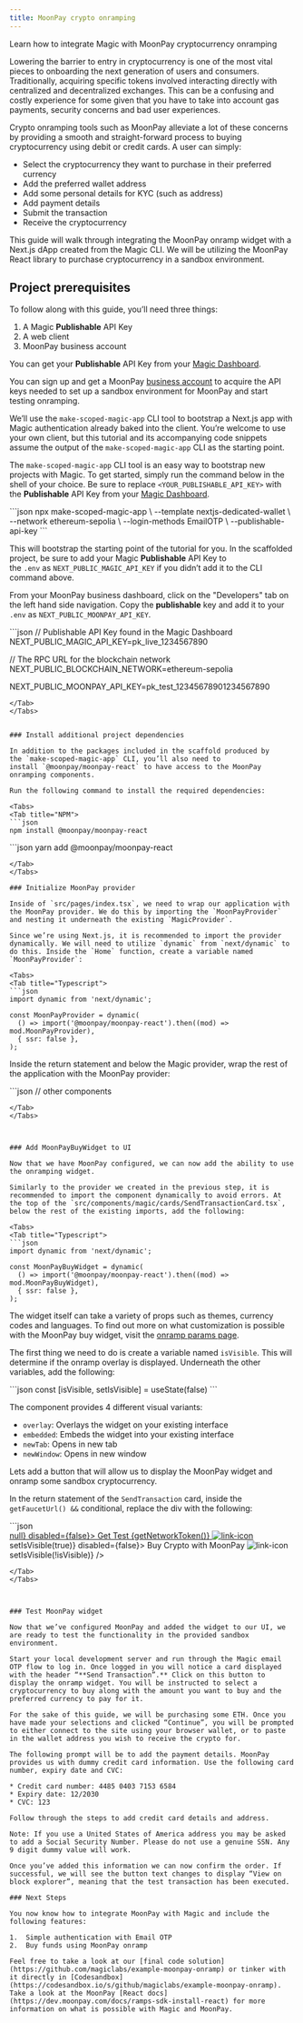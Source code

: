 ```yaml
---
title: MoonPay crypto onramping
---
```


Learn how to integrate Magic with MoonPay cryptocurrency onramping

Lowering the barrier to entry in cryptocurrency is one of the most vital pieces to onboarding the next generation of users and consumers. Traditionally, acquiring specific tokens involved interacting directly with centralized and decentralized exchanges. This can be a confusing and costly experience for some given that you have to take into account gas payments, security concerns and bad user experiences.

Crypto onramping tools such as MoonPay alleviate a lot of these concerns by providing a smooth and straight-forward process to buying cryptocurrency using debit or credit cards. A user can simply:

* Select the cryptocurrency they want to purchase in their preferred currency
* Add the preferred wallet address
* Add some personal details for KYC (such as address)
* Add payment details
* Submit the transaction
* Receive the cryptocurrency

This guide will walk through integrating the MoonPay onramp widget with a Next.js dApp created from the Magic CLI. We will be utilizing the MoonPay React library to purchase cryptocurrency in a sandbox environment.

## Project prerequisites

To follow along with this guide, you’ll need three things:

1.  A Magic **Publishable** API Key
2.  A web client
3.  MoonPay business account

You can get your **Publishable** API Key from your [Magic Dashboard](https://dashboard.magic.link/).

You can sign up and get a MoonPay [business account](https://dashboard.moonpay.com/signup) to acquire the API keys needed to set up a sandbox environment for MoonPay and start testing onramping.

We’ll use the `make-scoped-magic-app` CLI tool to bootstrap a Next.js app with Magic authentication already baked into the client. You’re welcome to use your own client, but this tutorial and its accompanying code snippets assume the output of the `make-scoped-magic-app` CLI as the starting point.

The `make-scoped-magic-app` CLI tool is an easy way to bootstrap new projects with Magic. To get started, simply run the command below in the shell of your choice. Be sure to replace `<YOUR_PUBLISHABLE_API_KEY>` with the **Publishable** API Key from your [Magic Dashboard](https://dashboard.magic.link/).

<Tabs>
<Tab title="Bash">
```json
npx make-scoped-magic-app \
    --template nextjs-dedicated-wallet \
    --network ethereum-sepolia \
    --login-methods EmailOTP \
    --publishable-api-key <YOUR_PUBLISHABLE_API_KEY>
```
</Tab>
</Tabs>


This will bootstrap the starting point of the tutorial for you. In the scaffolded project, be sure to add your Magic **Publishable** API Key to the `.env` as `NEXT_PUBLIC_MAGIC_API_KEY` if you didn’t add it to the CLI command above.

From your MoonPay business dashboard, click on the "Developers" tab on the left hand side navigation. Copy the **publishable** key and add it to your `.env` as `NEXT_PUBLIC_MOONPAY_API_KEY`.

<Tabs>
<Tab title=".env">
```json
// Publishable API Key found in the Magic Dashboard
NEXT_PUBLIC_MAGIC_API_KEY=pk_live_1234567890

// The RPC URL for the blockchain network
NEXT_PUBLIC_BLOCKCHAIN_NETWORK=ethereum-sepolia

NEXT_PUBLIC_MOONPAY_API_KEY=pk_test_12345678901234567890

```
</Tab>
</Tabs>


### Install additional project dependencies

In addition to the packages included in the scaffold produced by the `make-scoped-magic-app` CLI, you’ll also need to install `@moonpay/moonpay-react` to have access to the MoonPay onramping components.

Run the following command to install the required dependencies:

<Tabs>
<Tab title="NPM">
```json
npm install @moonpay/moonpay-react

```
</Tab>
<Tab title="Yarn">
```json
yarn add @moonpay/moonpay-react

```
</Tab>
</Tabs>

### Initialize MoonPay provider

Inside of `src/pages/index.tsx`, we need to wrap our application with the MoonPay provider. We do this by importing the `MoonPayProvider` and nesting it underneath the existing `MagicProvider`.

Since we’re using Next.js, it is recommended to import the provider dynamically. We will need to utilize `dynamic` from `next/dynamic` to do this. Inside the `Home` function, create a variable named `MoonPayProvider`:

<Tabs>
<Tab title="Typescript">
```json
import dynamic from 'next/dynamic';

const MoonPayProvider = dynamic(
  () => import('@moonpay/moonpay-react').then((mod) => mod.MoonPayProvider),
  { ssr: false },
);

```
</Tab>
</Tabs>



Inside the return statement and below the Magic provider, wrap the rest of the application with the MoonPay provider:

<Tabs>
<Tab title="Typescript">
```json

<MagicProvider>
  <MoonPayProvider
    apiKey={process.env.NEXT_PUBLIC_MOONPAY_API_KEY || ""}
    debug
  >
    // other components
  </MoonPayProvider>
</MagicProvider>

```
</Tab>
</Tabs>



### Add MoonPayBuyWidget to UI

Now that we have MoonPay configured, we can now add the ability to use the onramping widget.

Similarly to the provider we created in the previous step, it is recommended to import the component dynamically to avoid errors. At the top of the `src/components/magic/cards/SendTransactionCard.tsx`, below the rest of the existing imports, add the following:

<Tabs>
<Tab title="Typescript">
```json
import dynamic from 'next/dynamic';

const MoonPayBuyWidget = dynamic(
  () => import('@moonpay/moonpay-react').then((mod) => mod.MoonPayBuyWidget),
  { ssr: false },
);

```
</Tab>
</Tabs>



The widget itself can take a variety of props such as themes, currency codes and languages. To find out more on what customization is possible with the MoonPay buy widget, visit the [onramp params page](https://dev.moonpay.com/docs/ramps-sdk-buy-params).

The first thing we need to do is create a variable named `isVisible`. This will determine if the onramp overlay is displayed. Underneath the other variables, add the following:

<Tabs>
<Tab title="Typescript">
```json
const [isVisible, setIsVisible] = useState<boolean>(false)
```
</Tab>
</Tabs>



The component provides 4 different visual variants:

* `overlay`: Overlays the widget on your existing interface
* `embedded`: Embeds the widget into your existing interface
* `newTab`: Opens in new tab
* `newWindow`: Opens in new window

Lets add a button that will allow us to display the MoonPay widget and onramp some sandbox cryptocurrency.

In the return statement of the `SendTransaction` card, inside the `getFaucetUrl() &&` conditional, replace the div with the following:

<Tabs>
<Tab title="Typescript">
```json
<div className="flex flex-col gap-2">
  <a href={getFaucetUrl()} target="_blank" rel="noreferrer">
    <FormButton onClick={() => null} disabled={false}>
      Get Test {getNetworkToken()}
      <Image src={Link} alt="link-icon" className="ml-[3px]" />
    </FormButton>
  </a>
  <FormButton onClick={() => setIsVisible(true)} disabled={false}>
    Buy Crypto with MoonPay
    <Image src={Link} alt="link-icon" className="ml-[3px]" />
  </FormButton>
  <MoonPayBuyWidget
    variant="overlay"
    baseCurrencyCode="usd" // Currency to pay
    baseCurrencyAmount="100" // Pre-populated buy amount
    defaultCurrencyCode="eth" // Default crypto selection
    visible={isVisible}
    onCloseOverlay={() => setIsVisible(!isVisible)}
  />
  <Divider />
</div>

```
</Tab>
</Tabs>



### Test MoonPay widget

Now that we’ve configured MoonPay and added the widget to our UI, we are ready to test the functionality in the provided sandbox environment.

Start your local development server and run through the Magic email OTP flow to log in. Once logged in you will notice a card displayed with the header “**Send Transaction”.** Click on this button to display the onramp widget. You will be instructed to select a cryptocurrency to buy along with the amount you want to buy and the preferred currency to pay for it.

For the sake of this guide, we will be purchasing some ETH. Once you have made your selections and clicked “Continue”, you will be prompted to either connect to the site using your browser wallet, or to paste in the wallet address you wish to receive the crypto for.

The following prompt will be to add the payment details. MoonPay provides us with dummy credit card information. Use the following card number, expiry date and CVC:

* Credit card number: 4485 0403 7153 6584
* Expiry date: 12/2030
* CVC: 123

Follow through the steps to add credit card details and address.

Note: If you use a United States of America address you may be asked to add a Social Security Number. Please do not use a genuine SSN. Any 9 digit dummy value will work.

Once you’ve added this information we can now confirm the order. If successful, we will see the button text changes to display “View on block explorer”, meaning that the test transaction has been executed.

### Next Steps

You now know how to integrate MoonPay with Magic and include the following features:

1.  Simple authentication with Email OTP
2.  Buy funds using MoonPay onramp

Feel free to take a look at our [final code solution](https://github.com/magiclabs/example-moonpay-onramp) or tinker with it directly in [Codesandbox](https://codesandbox.io/s/github/magiclabs/example-moonpay-onramp). Take a look at the MoonPay [React docs](https://dev.moonpay.com/docs/ramps-sdk-install-react) for more information on what is possible with Magic and MoonPay.

